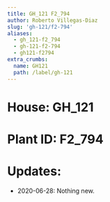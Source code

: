 ```yaml
---
title: GH_121 F2_794
author: Roberto Villegas-Diaz
slug: 'gh-121/f2-794'
aliases:
  - gh_121-f2_794
  - gh-121-f2-794
  - gh121-f2794
extra_crumbs:
  name: GH121
  path: /label/gh-121
---
```


# **House**: GH_121
# **Plant ID**: F2_794
# **Updates**: 
 - 2020-06-28: Nothing new.
